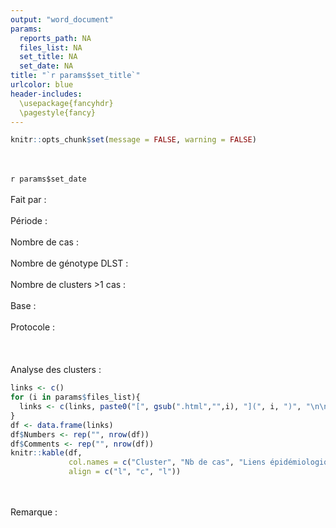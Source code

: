 ```yaml
---
output: "word_document"
params:
  reports_path: NA
  files_list: NA
  set_title: NA
  set_date: NA
title: "`r params$set_title`"
urlcolor: blue
header-includes:
  \usepackage{fancyhdr}
  \pagestyle{fancy}
---
```


```r
knitr::opts_chunk$set(message = FALSE, warning = FALSE)
```
\
\
`r params$set_date`\
\
Fait par :\
\
Période :\
\
Nombre de cas :\
\
Nombre de génotype DLST :\
\
Nombre de clusters >1 cas :\
\
Base :\
\
Protocole :\
\
\
\
Analyse des clusters :
```r
links <- c()
for (i in params$files_list){
  links <- c(links, paste0("[", gsub(".html","",i), "](", i, ")", "\n\n"))
}
df <- data.frame(links)
df$Numbers <- rep("", nrow(df))
df$Comments <- rep("", nrow(df))
knitr::kable(df,
             col.names = c("Cluster", "Nb de cas", "Liens épidémiologiques"),
             align = c("l", "c", "l"))
```
\
\
Remarque :  


